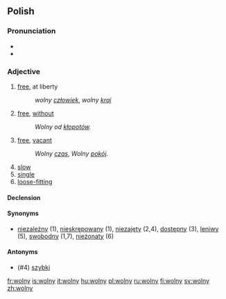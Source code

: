 ==Polish==

===Pronunciation===
*{{IPA|[ˈvɔlnɨ]|lang=pl}}
*{{audio|Pl-wolny.ogg|audio}}

===Adjective===
{{pl-adj|m|wolniejszy}}

# [[free]], at liberty
#:''wolny [[człowiek]]'', ''wolny [[kraj]]''
# [[free]], [[without]]
#:''Wolny od [[kłopot|kłopotów]].''
# [[free]], [[vacant]]
#:''Wolny [[czas]]'', ''Wolny [[pokój]]''.
# [[slow]]
# [[single]]
# [[loose-fitting]]

====Declension====
{{pl-decl-adj-y|woln|wolni}}

====Synonyms====
*[[niezależny]] (1), [[nieskrępowany]] (1), [[niezajęty]] (2,4), [[dostępny]] (3), [[leniwy]] (5), [[swobodny]] (1,7), [[nieżonaty]] (6)

====Antonyms====
*(#4) [[szybki]]

[[fr:wolny]]
[[is:wolny]]
[[it:wolny]]
[[hu:wolny]]
[[pl:wolny]]
[[ru:wolny]]
[[fi:wolny]]
[[sv:wolny]]
[[zh:wolny]]